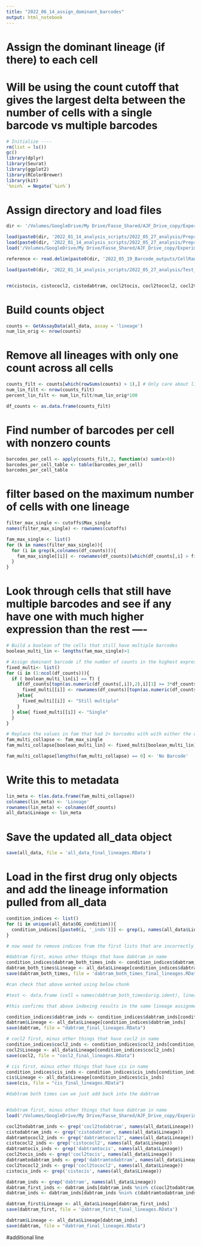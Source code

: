 ```yaml
---
title: "2022_06_14_assign_dominant_barcodes"
output: html_notebook
---
```


# Assign the dominant lineage (if there) to each cell
# Will be using the count cutoff that gives the largest delta between the number of cells with a single barcode vs multiple barcodes
```r
# Initialize ----
rm(list = ls())
gc()
library(dplyr)
library(Seurat)
library(ggplot2)
library(RColorBrewer)
library(kit)
`%nin%` = Negate(`%in%`)
```

# Assign directory and load files
```r

dir <- '/Volumes/GoogleDrive/My Drive/Fasse_Shared/AJF_Drive_copy/Experiments/AJF009/'

load(paste0(dir, '2022_01_14_analysis_scripts/2022_05_27_analysis/Preprocess_GEX/all_data_merged.RData')) #for merged object
load(paste0(dir, '2022_01_14_analysis_scripts/2022_05_27_analysis/Preprocess_GEX/Objects_premerged.RData')) #for individual objects
load('/Volumes/GoogleDrive/My Drive/Fasse_Shared/AJF_Drive_copy/Experiments/AJF009/2022_01_14_analysis_scripts/2022_05_27_analysis/Preprocess_GEX/dabtram_both_times.RData')

reference <- read.delim(paste0(dir, '2022_05_19_Barcode_outputs/CellRanger_inputs/FeatureReference_filtered.csv'))

load(paste0(dir, '2022_01_14_analysis_scripts/2022_05_27_analysis/Test_barcode_assignment/lineage_count_cutoffs.RData')) #lineage count cutoffs from test_barcode_assignment


rm(cistocis, cistococl2, cistodabtram, cocl2tocis, cocl2tococl2, cocl2todabtram, dabtramtocis, dabtramtococl2, dabtramtodabtram) # only need the first drug objects
```

# Build counts object
```r
counts <- GetAssayData(all_data, assay = 'lineage')
num_lin_orig <- nrow(counts)
```

# Remove all lineages with only one count across all cells
```r
counts_filt <- counts[which(rowSums(counts) > 1),] # Only care about lineages that have greater than one total count
num_lin_filt <- nrow(counts_filt)
percent_lin_filt <- num_lin_filt/num_lin_orig*100

df_counts <- as.data.frame(counts_filt)
```

# Find number of barcodes per cell with nonzero counts
```r
barcodes_per_cell <- apply(counts_filt,2, function(x) sum(x>0))
barcodes_per_cell_table <- table(barcodes_per_cell)
barcodes_per_cell_table
```

# filter based on the maximum number of cells with one lineage
```r
filter_max_single <- cutoffs$Max_single
names(filter_max_single) <- rownames(cutoffs)

fam_max_single <- list()
for (k in names(filter_max_single)){
  for (i in grep(k,colnames(df_counts))){
    fam_max_single[[i]] <- rownames(df_counts)[which(df_counts[,i] > filter_max_single[k])]
  }
}
```

# Look through cells that still have multiple barcodes and see if any have one with much higher expression than the rest ----
```r
# Build a boolean of the cells that still have multiple barcodes
boolean_multi_lin <- lengths(fam_max_single)>1

# Assign dominant barcode if the number of counts in the highest expressed barcodes is >triple that of second highest barcode
fixed_multi<- list()
for (i in (1:ncol(df_counts))){ 
  if ( boolean_multi_lin[i] == T) {
    if(df_counts[topn(as.numeric(df_counts[,i]),2),i][1] >= 3*df_counts[topn(as.numeric(df_counts[,i]),2),i][2]){
      fixed_multi[[i]] <- rownames(df_counts)[topn(as.numeric(df_counts[,i]),2)][1]
    }else{
      fixed_multi[[i]] <- "Still multiple"
    }
  } else{ fixed_multi[[i]] <- "Single"
  }
}

# Replace the values in fam that had 2+ barcodes with with either the dominant barcode if found or say that its still multiple
fam_multi_collapse <- fam_max_single
fam_multi_collapse[boolean_multi_lin] <- fixed_multi[boolean_multi_lin]

fam_multi_collapse[lengths(fam_multi_collapse) == 0] <- 'No Barcode'
```

# Write this to metadata
```r
lin_meta <- t(as.data.frame(fam_multi_collapse))
colnames(lin_meta) <- 'Lineage'
rownames(lin_meta) <- colnames(df_counts)
all_data$Lineage <- lin_meta
```

# Save the updated all_data object
```r
save(all_data, file = 'all_data_final_lineages.RData')
```


# Load in the first drug only objects and add the lineage information pulled from all_data
```r

condition_indices <- list()
for (i in unique(all_data$OG_condition)){
  condition_indices[[paste0(i, '_inds')]] <- grep(i, names(all_data$Lineage))
}

# now need to remove indices from the first lists that are incorrectly assigned based on a shared name

#dabtram first, minus other things that have dabtram in name
condition_indices$dabtram_both_times_inds <- condition_indices$dabtram_inds[condition_indices$dabtram_inds %nin% c(condition_indices$dabtramtococl2_inds, condition_indices$dabtramtocis_inds, condition_indices$cocl2todabtram_inds, condition_indices$cistodabtram_inds)]
dabtram_both_times$Lineage <- all_data$Lineage[condition_indices$dabtram_both_times_inds]
save(dabtram_both_times, file = 'dabtram_both_times_final_lineages.RData')

#can check that above worked using below chunk

#test <- data.frame (cell = names(dabtram_both_times$orig.ident), lineage_dt = dabtram_both_times$Lineage[names(dabtram_both_times$orig.ident)], lineage_alldata = all_data$Lineage[names(dabtram_both_times$orig.ident)])

#this confirms that above indexing results in the same lineage assignments for dabtram_both_times as in all_data object

```

```r
condition_indices$dabtram_inds <- condition_indices$dabtram_inds[condition_indices$dabtram_inds %nin% c(condition_indices$dabtramtodabtram_inds, condition_indices$dabtramtococl2_inds, condition_indices$dabtramtocis_inds, condition_indices$cocl2todabtram_inds, condition_indices$cistodabtram_inds)]
dabtram$Lineage <- all_data$Lineage[condition_indices$dabtram_inds]
save(dabtram, file = "dabtram_final_lineages.RData")

# cocl2 first, minus other things that have cocl2 in name
condition_indices$cocl2_inds <- condition_indices$cocl2_inds[condition_indices$cocl2_inds %nin% c(condition_indices$dabtramtococl2_inds, condition_indices$cocl2todabtram_inds, condition_indices$cocl2tococl2_inds, condition_indices$cocl2tocis_inds, condition_indices$cistococl2_inds)]
cocl2$Lineage <- all_data$Lineage[condition_indices$cocl2_inds]
save(cocl2, file = "cocl2_final_lineages.RData")

# cis first, minus other things that have cis in name
condition_indices$cis_inds <- condition_indices$cis_inds[condition_indices$cis_inds %nin% c(condition_indices$dabtramtocis_inds, condition_indices$cocl2tocis_inds, condition_indices$cistodabtram_inds, condition_indices$cistococl2_inds, condition_indices$cistocis_inds)]
cis$Lineage <- all_data$Lineage[condition_indices$cis_inds]
save(cis, file = "cis_final_lineages.RData")

#dabtram both times can we just add back into the dabtram



```

```r
#dabtram first, minus other things that have dabtram in name
load('/Volumes/GoogleDrive/My Drive/Fasse_Shared/AJF_Drive_copy/Experiments/AJF009/2022_01_14_analysis_scripts/2022_01_31_analysis_scripts/Preprocess_GEX/dabtram_first_merged.RData')

cocl2todabtram_inds <- grep('cocl2todabtram', names(all_data$Lineage))
cistodabtram_inds <- grep('cistodabtram', names(all_data$Lineage))
dabtramtococl2_inds <- grep('dabtramtococl2', names(all_data$Lineage))
cistococl2_inds <- grep('cistococl2', names(all_data$Lineage))
dabtramtocis_inds <- grep('dabtramtocis', names(all_data$Lineage))
cocl2tocis_inds <- grep('cocl2tocis', names(all_data$Lineage))
dabtramtodabtram_inds <- grep('dabtramtodabtram', names(all_data$Lineage))
cocl2tococl2_inds <- grep('cocl2tococl2', names(all_data$Lineage))
cistocis_inds <- grep('cistocis', names(all_data$Lineage))

dabtram_inds <- grep('dabtram', names(all_data$Lineage))
dabtram_first_inds <- dabtram_inds[dabtram_inds %nin% c(cocl2todabtram_inds, cistodabtram_inds)]
dabtram_inds <- dabtram_inds[dabtram_inds %nin% c(dabtramtodabtram_inds, dabtramtococl2_inds, dabtramtocis_inds, cocl2todabtram_inds, cistodabtram_inds)]

dabtram_first$Lineage <- all_data$Lineage[dabtram_first_inds]
save(dabtram_first, file = 'dabtram_first_final_lineages.RData')

dabtram$Lineage <- all_data$Lineage[dabtram_inds]
save(dabtram, file = "dabtram_final_lineages.RData")

```

#additional line